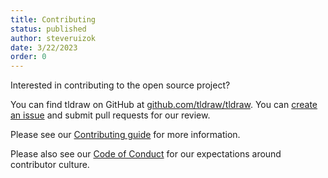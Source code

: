```yaml
---
title: Contributing
status: published
author: steveruizok
date: 3/22/2023
order: 0
---
```


Interested in contributing to the open source project? 

You can find tldraw on GitHub at [github.com/tldraw/tldraw](https://github.com/tldraw/tldraw). You can [create an issue](https://github.com/tldraw/tldraw/issues/new/choose) and submit pull requests for our review.

Please see our [Contributing guide](https://github.com/tldraw/tldraw/blob/main/CONTRIBUTING.md) for more information.

Please also see our [Code of Conduct](https://github.com/tldraw/tldraw/blob/main/CODE_OF_CONDUCT.md) for our expectations around contributor culture.